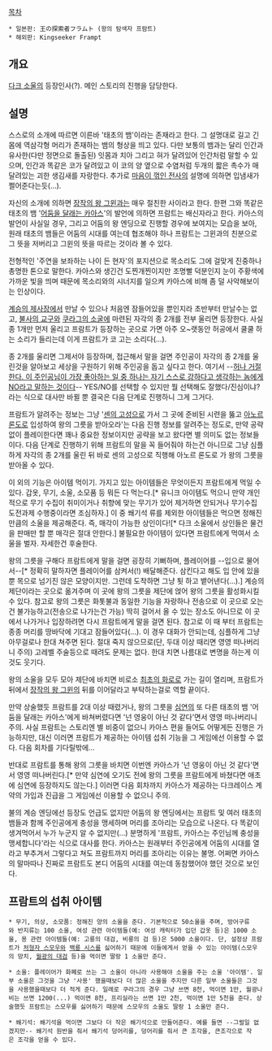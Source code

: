 [[목차]]

 * 일본판: 王の探索者フラムト (왕의 탐색자 프람트)
 * 해외판: Kingseeker Frampt

== 개요 ==
[[다크 소울]]의 등장인사(?). 메인 스토리의 진행을 담당한다.

== 설명 ==
스스로의 소개에 따르면 이른바 '태초의 뱀'이라는 존재라고 한다. 그 설명대로 길고 긴 몸에 역삼각형 머리가 존재하는 뱀의 형상을 띄고 있다. 다만 보통의 뱀과는 달리 인간과 유사한(다만 정면으로 돌출된) 잇몸과 치아 그리고 혀가 달려있어 인간처럼 말할 수 있으며, 인간과 똑같은 코가 달려있고 이 코의 양 옆으로 수염처럼 두개의 짧은 촉수가 매달려있는 괴한 생김새를 자랑한다. 추가로 [[마음이 꺾인 전사]]의 설명에 의하면 입냄새가 쩔어준다는듯(...).

자신의 소개에 의하면 [[장작의 왕 그윈]]과는 매우 절친한 사이라고 한다. 한편 그와 똑같은 태초의 뱀 '[[어둠을 달래는 카아스]]'의 발언에 의하면 프람트는 배신자라고 한다. 카아스의 발언이 사실일 경우, 그리고 어둠의 왕 엔딩으로 진행할 경우에 보여지는 모습을 보아, 원래 태초의 뱀들은 어둠의 시대를 여는데 협조해야 하나 프람트는 그윈과의 친분으로 그 뜻을 저버리고 그윈의 뜻을 따르는 것이라 볼 수 있다.

전형적인 '주연을 보좌하는 나이 든 현자'의 포지션으로 목소리도 그에 걸맞게 진중하나 총명한 톤으로 말한다. 카아스와 생긴건 도찐개찐이지만 조명빨 덕분인지 눈이 주황색에 가까운 빛을 띄며 때문에 목소리와의 시너지를 일으켜 카아스에 비해 좀 덜 사악해보이는 인상이다.

[[계승의 제사장]]에서 만날 수 있으나 처음엔 잠들어있을 뿐인지라 초반부터 만날수는 없고, [[불사의 교구]]와 [[쿠라그의 소굴]]에 마련된 자각의 종 2개를 전부 울리면 등장한다. 사실 종 1개만 먼저 울리고 프람트가 등장하는 곳으로 가면 아주 오~랫동안 허공에서 쿨쿨 하는 소리가 들리는데 이게 프람트가 코 고는 소리다(...).

종 2개를 울리면 그제서야 등장하며, 접근해서 말을 걸면 주인공이 자각의 종 2개를 울린것을 알아보고 세상을 구원하기 위해 주인공을 돕고 싶다고 한다. 여기서 --[[키시베 로한|허나 거절한다. 이 주인공님이 가장 좋아하는 일 중 하나는 자기 스스로 강하다고 생각하는 놈에게 NO라고 말하는 것이다]]-- YES/NO를 선택할 수 있지만 뭘 선택해도 잘했다/진심이냐? 라는 식으로 대사만 바뀔 뿐 결국은 다음 단계로 진행하니 그게 그거다.

프람트가 알려주는 정보는 그냥 '[[센의 고성]]으로 가서 그 곳에 준비된 시련을 뚫고 [[아노르 론도]]로 입성하여 왕의 그릇을 받아오라'는 다음 진행 정보를 알려주는 정도로, 만약 공략 없이 플레이한다면 꽤나 중요한 정보이지만 공략을 보고 왔다면 별 의미도 없는 정보들이다. 다음 단계로 진행하기 위해 프람트의 말을 꼭 들어줘야 하는건 아니므로 그냥 심플하게 자각의 종 2개를 울린 뒤 바로 센의 고성으로 직행해 아노르 론도로 가 왕의 그릇을 받아올 수 있다.

이 외의 기능은 아이템 먹이기. 가지고 있는 아이템들은 무엇이든지 프람트에게 먹일 수 있다. 갑옷, 무기, 소울, 소모품 등 뭐든 다 먹는다.[* 유니크 아이템도 먹으니 만약 개인적으로 무기 수집이 취미이거나 취향에 맞는 무기가 있어 제거하면 안되거나 무기수집 도전과제 수행중이라면 조심하자.] 이 중 쐐기석 류를 제외한 아이템들은 먹으면 정해진 만큼의 소울을 제공해준다. 즉, 매각이 가능한 상인이다![* 다크 소울에서 상인들은 물건을 판매만 할 뿐 매각은 절대 안한다.] 불필요한 아이템이 있다면 프람트에게 먹여서 소울을 벌자. 자세한건 후술한다.

왕의 그릇을 구해다 프람트에게 말을 걸면 굉장히 기뻐하며, 플레이어를 --입으로 물어서--[* 정확히 말하자면 플레이어를 삼켜서(!) 배달해준다. 삼킨다고 해도 입 안에 있을 뿐 목으로 넘기진 않은 모양이지만. 그런데 도착하면 그냥 툇 하고 뱉어낸다(...).] 계승의 제단이라는 곳으로 옮겨주며 이 곳에 왕의 그릇을 제단에 얹어 왕의 그릇을 활성화시킬 수 있다. 참고로 왕의 그릇은 화톳불과 동일한 기능을 자랑하나 전송으로 이 곳으로 오는건 불가능하고(전송으로 나가는건 가능) 딱히 걸어서 올 수 있는 장소도 아니므로 이 곳에서 나가거나 입장하려면 다시 프람트에게 말을 걸면 된다. 참고로 이 때 부터 프람트는 종종 머리를 땅바닥에 기대고 잠들어있다(...). 이 경우 대화가 안되는데, 심플하게 그냥 아무걸로나 한대 쳐주면 된다. 절대 죽지 않으므로(단, 두대 이상 때리면 영영 떠나버리니 주의) 고레벨 주술등으로 때려도 문제는 없다. 한대 치면 나름대로 변명을 하는게 이것도 웃기다.

왕의 소울을 모두 모아 제단에 바치면 비로소 [[최초의 화로]]로 가는 길이 열리며, 프람트가 뒤에서 [[장작의 왕 그윈]]의 뒤를 이어달라고 부탁하는걸로 역할 끝이다.

만약 상술했듯 프람트를 2대 이상 때렸거나, 왕의 그릇을 [[심연]]의 또 다른 태초의 뱀 '어둠을 달래는 카아스'에게 바쳐버렸다면 '넌 영웅이 아닌 것 같다'면서 영영 떠나버리니 주의. 사실 프람트는 스토리엔 별 비중이 없으니 카아스 편을 들어도 어떻게든 진행은 가능하지만, 대신 이러면 프람트가 제공하는 아이템 섭취 기능을 그 게임에선 이용할 수 없다. 다음 회차를 기다릴밖에...

반대로 프람트를 통해 왕의 그릇을 바치면 이번엔 카아스가 '넌 영웅이 아닌 것 같다'면서 영영 떠나버린다.[* 만약 심연에 오기도 전에 왕의 그릇을 프람트에게 바쳤다면 애초에 심연에 등장하지도 않는다.] 이러면 다음 회차까지 카아스가 제공하는 다크레이스 계약의 가입과 진급을 그 게임에선 이용할 수 없으니 주의.

불의 계승 엔딩에선 등장도 언급도 없지만 어둠의 왕 엔딩에서는 프람트 및 여러 태초의 뱀들과 함께 주인공에게 충성을 맹세하며 머리를 조아리는 모습으로 나온다. 다 똑같이 생겨먹어서 누가 누군지 알 수 없지만(...) 분명하게 '프람트, 카아스는 주인님께 충성을 맹세합니다'라는 식으로 대사를 한다. 카아스는 원래부터 주인공에게 어둠의 시대를 열라고 부추겨서 그렇다고 쳐도 프람트까지 머리를 조아리는 이유는 불명. 어쩌면 카아스의 말마따나 진짜로 프람트도 본디 어둠의 시대를 여는데 동참했어야 했던 것으로 보인다.

== 프람트의 섭취 아이템 ==
 * 무기, 의상, 소모품: 정해진 양의 소울을 준다. 기본적으로 50소울을 주며, 방어구류와 반지류는 100 소울, 여성 관련 아이템들(예: 여성 캐릭터가 입던 갑옷 등)은 1000 소울, 용 관련 아이템들(예: 고룡의 대검, 비룡의 검 등)은 5000 소울이다. 단, 설정상 프람트가 [[처형자 스모우]]와 [[백룡 시스]]를 싫어하기 때문에 이들에게서 얻을 수 있는 아이템(스모우의 망치, [[월광의 대검]] 등)을 먹이면 딸랑 1 소울만 준다.

 * 소울: 플레이어가 화폐로 쓰는 그 소울이 아니라 사용해야 소울을 주는 소울 '아이템'. 일부 소울은 그것을 그냥 '사용' 했을때보다 더 많은 소울을 주지만 다른 일부 소울들은 그것을 사용했을때보다 더 적게 준다. 일례로 쿠라그의 경우 그냥 쓰면 8천, 먹이면 1만, 월광나비는 쓰면 1200(...) 먹이면 8천, 프리실라는 쓰면 1만 2천, 먹이면 1만 5천을 준다. 상술했듯 프람트는 스모우를 싫어하기 때문에 스모우의 소울도 딸랑 1 소울만 준다.

 * 쐐기석: 쐐기석을 먹이면 그보다 더 작은 쐐기석으로 만들어준다. 예를 들면 --그럴일 없겠지만-- 쐐기석 원반을 줘서 쐐기석 덩어리를, 덩어리를 줘서 큰 조각을, 큰조각으로 작은 조각을 얻을 수 있다.
